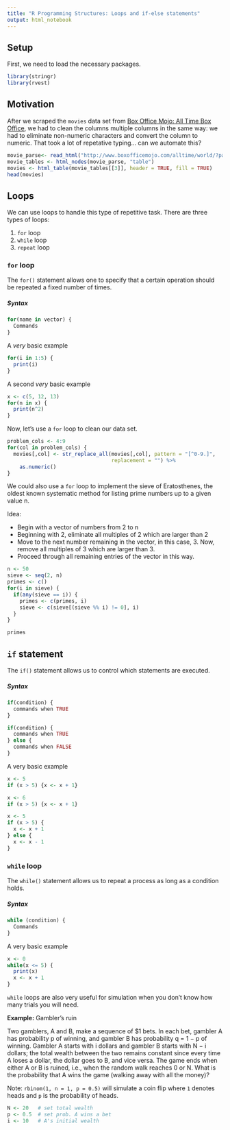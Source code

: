 ```yaml
---
title: "R Programming Structures: Loops and if-else statements"
output: html_notebook
---
```


## Setup 

First, we need to load the necessary packages.

```r
library(stringr)
library(rvest)
```


## Motivation

After we scraped the `movies` data set from [Box Office Mojo: All Time Box Office](http://www.boxofficemojo.com/alltime/world/?pagenum=1), we had to clean the columns multiple columns in the same way: we had to eliminate non-numeric characters and convert the column to numeric. That took a lot of repetative typing... can we automate this?

```r
movie_parse<- read_html("http://www.boxofficemojo.com/alltime/world/?pagenum=1")
movie_tables <- html_nodes(movie_parse, "table")
movies <- html_table(movie_tables[[3]], header = TRUE, fill = TRUE)
head(movies)
```


## Loops

We can use loops to handle this type of repetitive task. There are three types of loops:

1. `for` loop
2. `while` loop
3. `repeat` loop


### `for` loop

The `for()` statement allows one to specify that a certain operation should be repeated a fixed number of times.


##### Syntax

```r
for(name in vector) {
  Commands
}
```


A *very* basic example

```r
for(i in 1:5) {
  print(i)
}
```


A second *very* basic example

```r
x <- c(5, 12, 13)
for(n in x) {
  print(n^2)
}
```


Now, let's use a `for` loop to clean our data set.

```r
problem_cols <- 4:9
for(col in problem_cols) {
  movies[,col] <- str_replace_all(movies[,col], pattern = "[^0-9.]", 
                                  replacement = "") %>%
    as.numeric()
}
```


We could also use a `for` loop to implement the sieve of Eratosthenes, the oldest known systematic method for listing prime numbers up to a given value n.

Idea: 

- Begin with a vector of numbers from 2 to n
- Beginning with 2, eliminate all multiples of 2 which are larger than 2
- Move to the next number remaining in the vector, in this case, 3. Now, remove all multiples of 3 which are larger than 3. 
- Proceed through all remaining entries of the vector in this way.


```r
n <- 50
sieve <- seq(2, n)
primes <- c()
for(i in sieve) {
  if(any(sieve == i)) {
    primes <- c(primes, i)
    sieve <- c(sieve[(sieve %% i) != 0], i)
  }
}

primes
```



## `if` statement

The `if()` statement allows us to control which statements are executed.


##### Syntax

```r
if(condition) {
  commands when TRUE
}
```


```r
if(condition) {
  commands when TRUE
} else {
  commands when FALSE
}
```


A very basic example

```r
x <- 5
if (x > 5) {x <- x + 1}

x <- 6
if (x > 5) {x <- x + 1}
```


```r
x <- 5
if (x > 5) {
  x <- x + 1
} else {
  x <- x - 1
}
```



### `while` loop

The `while()` statement allows us to repeat a process as long as a condition holds.

##### Syntax

```r
while (condition) {
  Commands
}
```

A very basic example

```r
x <- 0
while(x <= 5) {
  print(x)
  x <- x + 1
}
```


`while` loops are also very useful for simulation when you don't know how many trials you will need.


**Example:** Gambler's ruin

Two gamblers, A and B, make a sequence of $1 bets. In each bet, gambler A has probability p of winning, and gambler B has probability q = 1 − p of winning. Gambler A starts with i dollars and gambler B starts with N − i dollars; the total wealth between the two remains constant since every time A loses a dollar, the dollar goes to B, and vice versa. The game ends when either A or B is ruined, i.e., when the random walk reaches 0 or N. What is the probability that A wins the game (walking away with all the money)?

Note: `rbinom(1, n = 1, p = 0.5)` will simulate a coin flip where `1` denotes heads and `p` is the probability of heads.

```r
N <- 20   # set total wealth
p <- 0.5  # set prob. A wins a bet
i <- 10   # A's initial wealth

```
